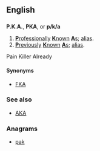 {{also|pKa}}
==English==

==={{abbreviation}}===
'''P.K.A.''', '''PKA''', or '''p/k/a'''

# [[professionally|'''P'''rofessionally]] [[known|'''K'''nown]] [[as|'''A'''s]]; [[alias]].
# [[previously|'''P'''reviously]] [[known|'''K'''nown]] [[as|'''A'''s]]; [[alias]].
Pain Killer Already

====Synonyms====
* [[FKA]]

===See also===
* [[AKA]]

===Anagrams===
* [[pak#English|pak]]